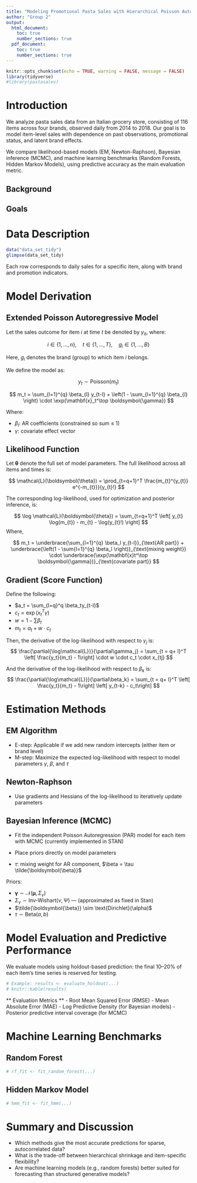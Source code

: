 ```yaml
---
title: "Modeling Promotional Pasta Sales with Hierarchical Poisson Autoregression"
author: "Group 2"
output: 
  html_document: 
    toc: true
    number_sections: true
  pdf_document: 
    toc: true
    number_sections: true
---
```


```r
knitr::opts_chunk$set(echo = TRUE, warning = FALSE, message = FALSE)
library(tidyverse)
#library(pastasales) 
```

# Introduction
We analyze pasta sales data from an Italian grocery store, consisting of 116 items across four brands, observed daily from 2014 to 2018. Our goal is to model item-level sales with dependence on past observations, promotional status, and latent brand effects.

We compare likelihood-based models (EM, Newton-Raphson), Bayesian inference (MCMC), and machine learning benchmarks (Random Forests, Hidden Markov Models), using predictive accuracy as the main evaluation metric.

## Background

## Goals

# Data Description
```r
data("data_set_tidy")
glimpse(data_set_tidy)
```
Each row corresponds to daily sales for a specific item, along with brand and promotion indicators.

# Model Derivation

## Extended Poisson Autoregressive Model

Let the sales outcome for item $i$ at time $t$ be denoted by $y_{it}$, where:

$$
i \in \{1,\ldots,n\}, \quad t \in \{1,\ldots,T\}, \quad g_i \in \{1,\ldots,B\}
$$

Here, $g_i$ denotes the brand (group) to which item $i$ belongs.

We define the model as:

$$
y_{t} \sim \text{Poisson}(m_{t})
$$

$$
m_t = \sum_{l=1}^{q} \beta_{l} y_{t-l} +
\left(1 - \sum_{l=1}^{q} \beta_{l} \right) \cdot \exp(\mathbf{x}_t^\top \boldsymbol{\gamma})
$$

Where:

* $\beta_{l}$: AR coefficients (constrained so sum $\leq$ 1)
* $\gamma$: covariate effect vector

## Likelihood Function

Let $\boldsymbol{\theta}$ denote the full set of model parameters. The full likelihood across all items and times is:

$$
\mathcal{L}(\boldsymbol{\theta}) =
\prod_{t=q+1}^T
\frac{m_{t}^{y_{t}} e^{-m_{t}}}{y_{t}!}
$$

The corresponding log-likelihood, used for optimization and posterior inference, is:

$$
\log \mathcal{L}(\boldsymbol{\theta}) =
\sum_{t=q+1}^T \left[
y_{t} \log(m_{t}) - m_{t} - \log(y_{t}!)
\right]
$$
Where, 

$$
m_t = \underbrace{\sum_{l=1}^{q} \beta_l y_{t-l}}_{\text{AR part}} +
\underbrace{\left(1 - \sum{l=1}^{q} \beta_l \right)}_{\text{mixing weight}} \cdot
\underbrace{\exp(\mathbf{x}t^\top \boldsymbol{\gamma})}_{\text{covariate part}}
$$


## Gradient (Score Function)

Define the following: 

* $a_t = \sum_{l=q}^q \beta_ty_{t-l}$
* $c_t = \exp(x_t^T\gamma)$
* $w = 1 - \sum\beta_t$
* $m_t = a_t + w \cdot c_t$

Then, the derivative of the log-likelihood with respect to $\gamma_j$ is:
$$
\frac{\partial{\log\mathcal{L}}}{\partial\gamma_j} = \sum_{t = q+ l}^T \left[ \frac{y_t}{m_t} - 1\right] \cdot w \cdot c_t \cdot x_{tj}
$$

And the derivative of the log-likelihood with respect to $\beta_k$ is: 
$$
\frac{\partial{\log\mathcal{L}}}{\partial\beta_k} = \sum_{t = q+ l}^T \left[ \frac{y_t}{m_t} - 1\right] \left[ y_{t-k} - c_t\right]
$$

# Estimation Methods

## EM Algorithm
* E-step: Applicable if we add new random intercepts (either item or brand level)
* M-step: Maximize the expected log-likelihood with respect to model parameters $\gamma$, $\beta$, and $\tau$

## Newton-Raphson
* Use gradients and Hessians of the log-likelihood to iteratively update parameters

## Bayesian Inference (MCMC)
* Fit the independent Poisson Autoregression (PAR) model for each item with MCMC (currently implemented in STAN)
* Place priors directly on model parameters

* $\tau$: mixing weight for AR component, $\beta = \tau \tilde{\boldsymbol{\beta}}$

Priors:

* $\boldsymbol{\gamma} \sim \mathcal{N}(\boldsymbol{\mu}, \Sigma_\gamma)$
* $\Sigma_\gamma \sim \text{Inv-Wishart}(\nu, \Psi)$ — (approximated as fixed in Stan)
* $\tilde{\boldsymbol{\beta}} \sim \text{Dirichlet}(\alpha)$
* $\tau \sim \text{Beta}(a, b)$

# Model Evaluation and Predictive Performance

We evaluate models using holdout-based prediction: the final 10–20% of each item’s time series is reserved for testing.

```r
# Example: results <- evaluate_holdout(...)
# knitr::kable(results)
```

** Evaluation Metrics **
 - Root Mean Squared Error (RMSE)
 - Mean Absolute Error (MAE)
 - Log Predictive Density (for Bayesian models)
 - Posterior predictive interval coverage (for MCMC)

# Machine Learning Benchmarks

## Random Forest
```r
# rf_fit <- fit_random_forest(...)
```

## Hidden Markov Model
```r
# hmm_fit <- fit_hmm(...)
```

# Summary and Discussion
 - Which methods give the most accurate predictions for sparse, autocorrelated data?
 - What is the trade-off between hierarchical shrinkage and item-specific flexibility?
 - Are machine learning models (e.g., random forests) better suited for forecasting than structured generative models?
 